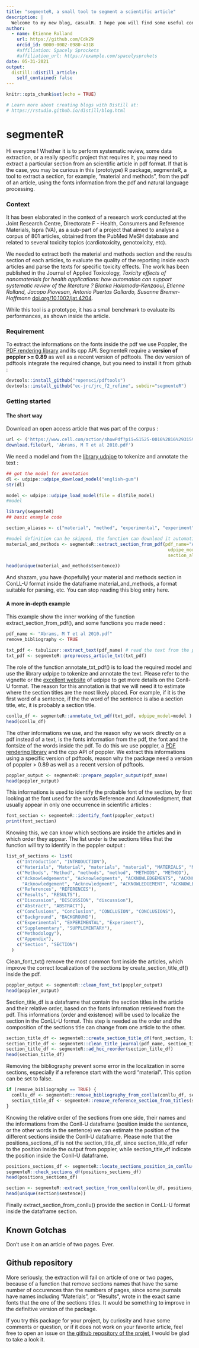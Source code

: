 ```yaml
---
title: "segmenteR, a small tool to segment a scientific article"
description: |
  Welcome to my new blog, casualR. I hope you will find some useful content !
author:
  - name: Etienne Rolland
    url: https://github.com/Cdk29
    orcid_id: 0000-0002-0980-4318
    #affiliation: Spacely Sprockets
    #affiliation_url: https://example.com/spacelysprokets
date: 05-31-2021
output:
  distill::distill_article:
    self_contained: false
---
```


```r
knitr::opts_chunk$set(echo = TRUE)

# Learn more about creating blogs with Distill at:
# https://rstudio.github.io/distill/blog.html

```

# segmenteR

Hi everyone ! Whether it is to perform systematic review, some data extraction, or a really specific project that requires it, you may need to extract a particular section from an scientific article in pdf format. If that is the case, you may be curious in this (prototype) R package, segmenteR, a tool to extract a section, for example, "material and methods", from the pdf of an article, using the fonts information from the pdf and natural language processing.

### Context

It has been elaborated in the context of a research work conducted at the Joint Research Centre, Directorate F - Health, Consumers and Reference Materials, Ispra (VA), as a sub-part of a project that aimed to analyse a corpus of 801 articles, obtained from the PubMed MeSH database and related to several toxicity topics (cardiotoxicity, genotoxicity, etc).

We needed to extract both the material and methods section and the results section of each articles, to evaluate the quality of the reporting inside each articles and parse the texts for specific toxicity effects. The work has been published in the Journal of Applied Toxicology, *Toxicity effects of nanomaterials for health applications: how automation can support systematic review of the literature ? Blanka Halamoda-Kenzaoui, Etienne Rolland, Jacopo Piovesan, Antonio Puertas Gallardo, Susanne Bremer-Hoffmann* [doi.org/10.1002/jat.4204 ](https://doi.org/10.1002/jat.4204).

While this tool is a prototype, it has a small benchmark to evaluate its performances, as shown inside the article.

### Requirement

To extract the informations on the fonts inside the pdf we use Poppler, the [PDF rendering library](https://poppler.freedesktop.org/) and its cpp API. 
SegmenteR require a **version of poppler >= 0.89** as well as a recent version of pdftools. The dev version of pdftools integrate the required change, but you need to install it from github :

```r
devtools::install_github("ropensci/pdftools") 
devtools::install_github("ec-jrc/jrc_f2_refine", subdir="segmenteR") 
```

### Getting started

#### The short way

Download an open access article that was part of the corpus : 

```r
url <- ('https://www.cell.com/action/showPdf?pii=S1525-0016%2816%2931594-5')
download.file(url, 'Abrams, M T et al 2010.pdf')
```
We need a model and from the [library udpipe](https://bnosac.github.io/udpipe/en/) to tokenize and annotate the text :

```r
## got the model for annotation
dl <- udpipe::udpipe_download_model("english-gum")
str(dl)
```

```r
model <- udpipe::udpipe_load_model(file = dl$file_model)
#model
```


```r
library(segmenteR)
## basic example code

section_aliases <- c("material", "method", "experimental", "experiment", "methodology")

#model definition can be skipped, the function can download it automatically
material_and_methods <- segmenteR::extract_section_from_pdf(pdf_name="Abrams, M T et al 2010.pdf",
                                                             udpipe_model=model, 
                                                             section_aliases=section_aliases)

head(unique(material_and_methods$sentence))
```
And shazam, you have (hopefully) your material and methods section in ConLL-U format inside the dataframe material_and_methods, a format suitable for parsing, etc.
You can stop reading this blog entry here.

#### A more in-depth example

This example show the inner working of the function extract_section_from_pdf(), and some functions you made need :

```r
pdf_name <- "Abrams, M T et al 2010.pdf"
remove_bibliography <- TRUE

txt_pdf <- tabulizer::extract_text(pdf_name) # read the text from the pdf
txt_pdf <- segmenteR::preprocess_article_txt(txt_pdf)
```

The role of the function annotate_txt_pdf() is to load the required model and use the library udpipe to tokenize and annotate the text. Please refer to the vignette or the [excellent website](https://bnosac.github.io/udpipe/en/) of udpipe to get more details on the Conll-U format.
The reason for this annotation is that we will need it to estimate where the section titles are the most likely placed. For example, if it is the first word of a sentence, if the the word of the sentence is also a section title, etc, it is probably a section title.

```r
conllu_df <- segmenteR::annotate_txt_pdf(txt_pdf, udpipe_model=model ) # create the dataframe for NLP using udpipe
head(conllu_df)
```

The other informations we use, and the reason why we work directly on a pdf instead of a text, is the fonts information from the pdf, the font and the fontsize of the words inside the pdf. To do this we use poppler, a [PDF rendering library](https://poppler.freedesktop.org/) and the cpp API of poppler. We extract this informations using a specific version of pdftools, reason why the package need a version of poppler > 0.89 as well as a recent version of pdftools. 

```r
poppler_output <- segmenteR::prepare_poppler_output(pdf_name)
head(poppler_output)

```

This informations is used to identify the probable font of the section, by first looking at the font used for the words Reference and Acknowledgment, that usually appear in only one occurrence in scientific articles :

```r
font_section <- segmenteR::identify_font(poppler_output)
print(font_section)
```
Knowing this, we can know which sections are inside the articles and in which order they appear.
The list under is the sections titles that the function will try to identify in the poppler output :

```r
list_of_sections <- list(
    c("Introduction", "INTRODUCTION"),
    c("Materials", "Material", "materials", "material", "MATERIALS", "MATERIAL"),
    c("Methods", "Method", "methods", "method", "METHODS", "METHOD"),
    c("Acknowledgements", "Acknowledgments", "ACKNOWLEDGEMENTS", "ACKNOWLEDGMENTS",
      "Acknowledgement", "Acknowledgment", "ACKNOWLEDGEMENT", "ACKNOWLEDGMENT"),
    c("References", "REFERENCES"),
    c("Results", "RESULTS"),
    c("Discussion", "DISCUSSION", "discussion"),
    c("Abstract", "ABSTRACT"),
    c("Conclusions", "Conclusion", "CONCLUSION", "CONCLUSIONS"),
    c("Background", "BACKGROUND"),
    c("Experimental", "EXPERIMENTAL", "Experiment"),
    c("Supplementary", "SUPPLEMENTARY"),
    c("Methodology"),
    c("Appendix"),
    c("Section", "SECTION")
  )
```
Clean_font_txt() remove the most common font inside the articles, which improve the correct localization of the sections by create_section_title_df() inside the pdf.

```r
poppler_output <- segmenteR::clean_font_txt(poppler_output)
head(poppler_output)
```

Section_title_df is a dataframe that contain the section titles in the article and their relative order, based on the fonts information retrieved from the pdf. This informations (order and existence) will be used to localize the section in the ConLL-U format. This step is needed as the order and the composition of the sections title can change from one article to the other.

```r
section_title_df <- segmenteR::create_section_title_df(font_section, list_of_sections, poppler_output)
section_title_df <- segmenteR::clean_title_journal(pdf_name, section_title_df)
section_title_df <- segmenteR::ad_hoc_reorder(section_title_df)
head(section_title_df)
```

Removing the bibliography prevent some error in the localization in some sections, especially if a reference start with the word "material". This option can be set to false.

```r
if (remove_bibliography == TRUE) {
  conllu_df <- segmenteR::remove_bibliography_from_conllu(conllu_df, section_title_df)
  section_title_df <- segmenteR::remove_reference_section_from_titles(section_title_df)
}
```

Knowing the relative order of the sections from one side, their names and the informations from the Conll-U dataframe (position inside the sentence, or the other words in the sentence) we can estimate the position of the different sections inside the Conll-U dataframe.
Please note that the positions_sections_df is not the section_title_df, since section_title_df refer to the position inside the output from poppler, while section_title_df indicate the position inside the Conll-U dataframe.

```r
positions_sections_df <- segmenteR::locate_sections_position_in_conllu(conllu_df, section_title_df)
segmenteR::check_sections_df(positions_sections_df)
head(positions_sections_df)
```

```r
section <- segmenteR::extract_section_from_conllu(conllu_df, positions_sections_df, section_aliases)
head(unique(section$sentence))
```

Finally extract_section_from_conllu() provide the section in ConLL-U format inside the dataframe section.

## Known Gotchas

Don't use it on an article of two pages. Ever. 

## Github repository
 
More seriously, the extraction will fail on article of one or two pages, because of a function that remove sections names that have the same number of occurences than the numbers of pages, since some journals have names including "Materials", or "Results", wrote in the exact same fonts that the one of the sections titles. It would be something to improve in the definitive version of the package.

If you try this package for your project, by curiosity and have some comments or question, or if it does not work on your favorite article, feel free to open an issue on [the github repository of the projet](https://github.com/ec-jrc/jrc_f2_refine), I would be glad to take a look it.

